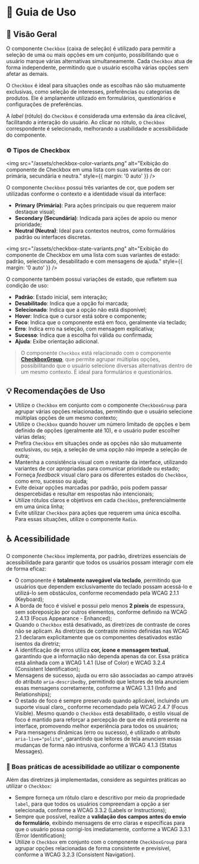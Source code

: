 
<Meta title="Componentes/Checkbox/Guia de Uso" />

# 🧭  Guia de Uso

## 📘 Visão Geral

O componente `Checkbox` (caixa de seleção) é utilizado para permitir a seleção de uma ou mais opções em um conjunto, possibilitando que o usuário marque várias alternativas simultaneamente. Cada `Checkbox` atua de forma independente, permitindo que o usuário escolha várias opções sem afetar as demais.

O `Checkbox` é ideal para situações onde as escolhas não são mutuamente exclusivas, como seleção de interesses, preferências ou categorias de produtos. Ele é amplamente utilizado em formulários, questionários e configurações de preferências.

A *label* (rótulo) do `Checkbox` é considerada uma extensão da área clicável, facilitando a interação do usuário. Ao clicar no rótulo, o `Checkbox` correspondente é selecionado, melhorando a usabilidade e acessibilidade do componente.

### ⚙️ Tipos de Checkbox

<img src="/assets/checkbox-color-variants.png" alt="Exibição do componente de Checkbox em uma lista com suas variantes de cor: primária, secundária e neutra." style={{ margin: '0 auto' }} />

O componente `Checkbox` possui três variantes de cor, que podem ser utilizadas conforme o contexto e a identidade visual da interface:

- **Primary (Primária)**: Para ações principais ou que requerem maior destaque visual;
- **Secondary (Secundária)**: Indicada para ações de apoio ou menor prioridade;
- **Neutral (Neutra)**: Ideal para contextos neutros, como formulários padrão ou interfaces discretas.

<img src="/assets/checkbox-state-variants.png" alt="Exibição do componente de Checkbox em uma lista com suas variantes de estado: padrão, selecionado, desabilitado e com mensagens de ajuda." style={{ margin: '0 auto' }} />

O componente também possui variações de estado, que refletem sua condição de uso:

- **Padrão**: Estado inicial, sem interação;
- **Desabilitado**: Indica que a opção foi marcada;
- **Selecionado**: Indica que a opção não está disponível;
- **Hover**: Indica que o cursor está sobre o componente;
- **Foco**: Indica que o componente está em foco, geralmente via teclado;
- **Erro**: Indica erro na seleção, com mensagem explicativa;
- **Sucesso**: Indica que a escolha foi válida ou confirmada;
- **Ajuda**: Exibe orientação adicional.

> O componente `Checkbox` está relacionado com o componente [**CheckboxGroup**](/docs/componentes-checkboxgroup-guia-de-uso--propriedades), que permite agrupar múltiplas opções, possibilitando que o usuário selecione diversas alternativas dentro de um mesmo contexto. É ideal para formulários e questionários.

## 💡 Recomendações de Uso

- Utilize o `Checkbox` em conjunto com o componente `CheckboxGroup` para agrupar várias opções relacionadas, permitindo que o usuário selecione múltiplas opções de um mesmo contexto;
- Utilize o `Checkbox` quando houver um número limitado de opções e bem definido de opções (geralmente até 10), e o usuário puder escolher várias delas;
- Prefira `Checkbox` em situações onde as opções não são mutuamente exclusivas, ou seja, a seleção de uma opção não impede a seleção de outra;
- Mantenha a consistência visual com o restante da interface, utilizando variantes de cor apropriadas para comunicar prioridade ou estado;
- Forneça *feedback* visual claro para os diferentes estados do `Checkbox`, como erro, sucesso ou ajuda;
- Evite deixar opções marcadas por padrão, pois podem passar despercebidas e resultar em respostas não intencionais;
- Utilize rótulos claros e objetivos em cada `Checkbox`, preferencialmente em uma única linha;
- Evite utilizar `Checkbox` para ações que requerem uma única escolha. Para essas situações, utilize o componente `Radio`.

## ♿ Acessibilidade

O componente `Checkbox` implementa, por padrão, diretrizes essenciais de acessibilidade para garantir que todos os usuários possam interagir com ele de forma eficaz:

- O componente é **totalmente navegável via teclado**, permitindo que usuários que dependem exclusivamente do teclado possam acessá-lo e utilizá-lo sem obstáculos, conforme recomendado pela <Link className="sb-unstyled text-sm" href="https://www.w3.org/WAI/WCAG21/Understanding/keyboard.html" target="_blank">WCAG 2.1.1 (Keyboard)</Link>;
- A borda de foco é visível e possui pelo menos **2 píxeis** de espessura, sem sobreposição por outros elementos, conforme definido na <Link className="sb-unstyled text-sm" href="https://www.w3.org/WAI/WCAG22/Understanding/focus-appearance-enhanced" target="_blank">WCAG 2.4.13 (Focus Appearance - Enhanced)</Link>;
- Quando o `Checkbox` está desativado, as diretrizes de contraste de cores não se aplicam. As <Link className="sb-unstyled text-sm" href="https://www.w3.org/WAI/WCAG21/Understanding/contrast-minimum.html#inactive-controls" target="_blank">diretrizes de contraste mínimo definidas nas WCAG 2.1</Link> declaram explicitamente que os componentes desativados estão isentos da diretriz;
- A identificação de erros utiliza **cor, ícone e mensagem textual**, garantindo que a informação não dependa apenas da cor. Essa prática está alinhada com a <Link className="sb-unstyled text-sm" href="https://www.w3.org/WAI/WCAG21/Understanding/use-of-color" target="_blank">WCAG 1.4.1 (Use of Color)</Link> e <Link className="sb-unstyled text-sm" href="https://www.w3.org/WAI/WCAG21/Understanding/consistent-identification.html" target="_blank">WCAG 3.2.4 (Consistent Identification)</Link>;
- Mensagens de sucesso, ajuda ou erro são associadas ao campo através do atributo `aria-describedby`, permitindo que leitores de tela anunciem essas mensagens corretamente, conforme a <Link className="sb-unstyled text-sm" href="https://www.w3.org/WAI/WCAG21/Understanding/info-and-relationships.html" target="_blank">WCAG 1.3.1 (Info and Relationships)</Link>;
- O estado de foco é sempre preservado quando aplicável, incluindo um suporte visual claro,, conforme recomendado pela <Link className="sb-unstyled text-sm" href="https://www.w3.org/WAI/WCAG21/Understanding/focus-visible" target="_blank">WCAG 2.4.7 (Focus Visible)</Link>. Mesmo quando o `Checkbox` está desabilitado, o estilo visual de foco é mantido para reforçar a percepção de que ele está presente na interface, promovendo melhor experiência para todos os usuários;
- Para mensagens dinâmicas (erro ou sucesso), é utilizado o atributo `aria-live="polite"`, garantindo que leitores de tela anunciem essas mudanças de forma não intrusiva, conforme a <Link className="sb-unstyled text-sm" href="https://www.w3.org/WAI/WCAG21/Understanding/status-messages.html" target="_blank">WCAG 4.1.3 (Status Messages)</Link>.

### 📌 Boas práticas de acessibilidade ao utilizar o componente

Além das diretrizes já implementadas, considere as seguintes práticas ao utilizar o `Checkbox`:

- Sempre forneça um rótulo claro e descritivo por meio da propriedade `label`, para que todos os usuários compreendam a opção a ser selecionada, conforme a <Link className="sb-unstyled text-sm" href="https://www.w3.org/WAI/WCAG21/Understanding/labels-or-instructions.html" target="_blank">WCAG 3.3.2 (Labels or Instructions)</Link>;
- Sempre que possível, realize a **validação dos campos antes do envio do formulário**, exibindo mensagens de erro claras e específicas para que o usuário possa corrigi-los imediatamente, conforme a <Link className="sb-unstyled text-sm" href="https://www.w3.org/WAI/WCAG21/Understanding/error-identification.html" target="_blank">WCAG 3.3.1 (Error Identification)</Link>;
- Utilize o `Checkbox` em conjunto com o componente `CheckboxGroup` para agrupar opções relacionadas de forma consistente e previsível, conforme a <Link className="sb-unstyled text-sm" href="https://www.w3.org/WAI/WCAG21/Understanding/consistent-navigation.html" target="_blank">WCAG 3.2.3 (Consistent Navigation)</Link>.